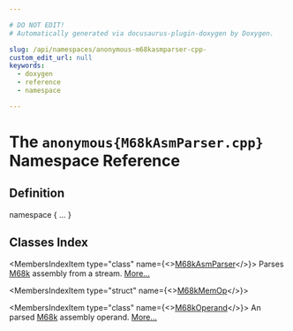 ```yaml
---

# DO NOT EDIT!
# Automatically generated via docusaurus-plugin-doxygen by Doxygen.

slug: /api/namespaces/anonymous-m68kasmparser-cpp-
custom_edit_url: null
keywords:
  - doxygen
  - reference
  - namespace

---
```





# The `anonymous{M68kAsmParser.cpp}` Namespace Reference

<DoxygenPage pluginConfig={pluginConfig}>



## Definition

<CodeBlock>namespace &#123; ... &#125;</CodeBlock>

## Classes Index

<MembersIndex>

<MembersIndexItem
  type="class"
  name={<><a href="/docs/api/classes/anonymous-namespace-m68kasmparser-cpp-/m68kasmparser">M68kAsmParser</a></>}>
Parses <a href="/docs/api/namespaces/llvm/m68k">M68k</a> assembly from a stream. <a href="/docs/api/classes/anonymous-namespace-m68kasmparser-cpp-/m68kasmparser/#details">More...</a>
</MembersIndexItem>

<MembersIndexItem
  type="struct"
  name={<><a href="/docs/api/structs/anonymous-namespace-m68kasmparser-cpp-/m68kmemop">M68kMemOp</a></>}>
</MembersIndexItem>

<MembersIndexItem
  type="class"
  name={<><a href="/docs/api/classes/anonymous-namespace-m68kasmparser-cpp-/m68koperand">M68kOperand</a></>}>
An parsed <a href="/docs/api/namespaces/llvm/m68k">M68k</a> assembly operand. <a href="/docs/api/classes/anonymous-namespace-m68kasmparser-cpp-/m68koperand/#details">More...</a>
</MembersIndexItem>

</MembersIndex>


</DoxygenPage>
